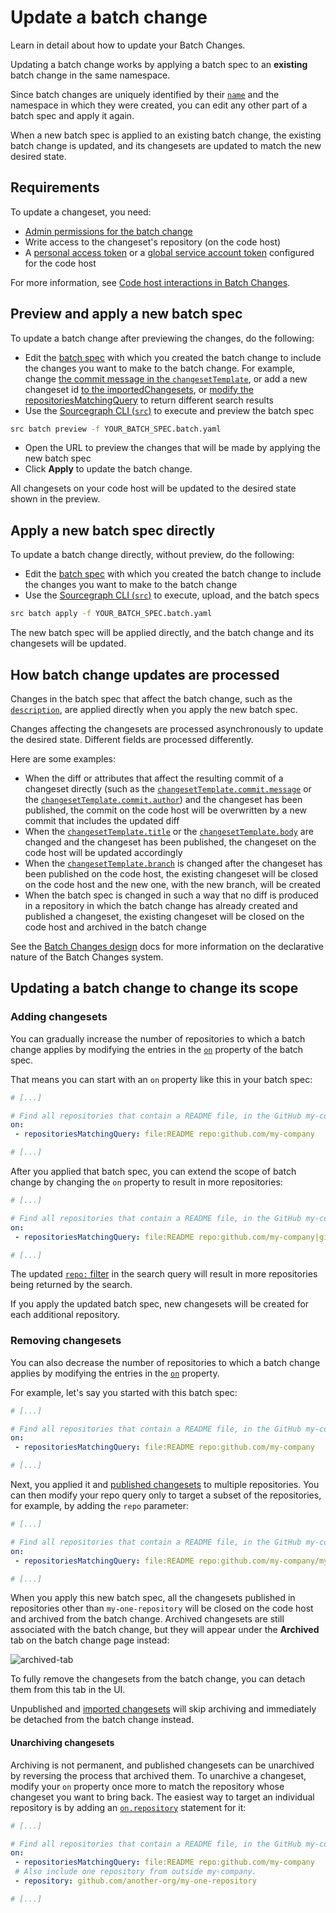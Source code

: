 # Update a batch change

<p className="subtitle">Learn in detail about how to update your Batch Changes.</p>

Updating a batch change works by applying a batch spec to an **existing** batch change in the same namespace.

Since batch changes are uniquely identified by their [`name`](/batch_changes/references/batch_spec_yaml_reference#name) and the namespace in which they were created, you can edit any other part of a batch spec and apply it again.

When a new batch spec is applied to an existing batch change, the existing batch change is updated, and its changesets are updated to match the new desired state.

## Requirements

To update a changeset, you need:

- [Admin permissions for the batch change](/batch_changes/explanations/permissions_in_batch_changes#permission-levels-for-batch-changes)
- Write access to the changeset's repository (on the code host)
- A [personal access token](/batch_changes/how-tos/configuring_credentials#personal-access-tokens) or a [global service account token](/batch_changes/how-tos/configuring_credentials#global-service-account-tokens) configured for the code host

For more information, see [Code host interactions in Batch Changes](/batch_changes/explanations/permissions_in_batch_changes#code-host-interactions-in-batch-changes).

## Preview and apply a new batch spec

To update a batch change after previewing the changes, do the following:

- Edit the [batch spec](/batch_changes/references/batch_spec_yaml_reference) with which you created the batch change to include the changes you want to make to the batch change. For example, change [the commit message in the `changesetTemplate`](/batch_changes/references/batch_spec_yaml_reference#changesettemplate-commit-message), or add a new changeset id [to the importedChangesets](/batch-changes/references/batch_spec_yaml_reference#importchangesets), or [modify the repositoriesMatchingQuery](/batch-changes/references/batch_spec_yaml_reference#on-repositoriesmatchingquery) to return different search results
- Use the [Sourcegraph CLI (`src`)](https://github.com/sourcegraph/src-cli) to execute and preview the batch spec

```bash
src batch preview -f YOUR_BATCH_SPEC.batch.yaml

```

- Open the URL to preview the changes that will be made by applying the new batch spec
- Click **Apply** to update the batch change.

All changesets on your code host will be updated to the desired state shown in the preview.

## Apply a new batch spec directly

To update a batch change directly, without preview, do the following:

- Edit the [batch spec](/batch_changes/references/batch_spec_yaml_reference) with which you created the batch change to include the changes you want to make to the batch change
- Use the [Sourcegraph CLI (`src`)](https://github.com/sourcegraph/src-cli) to execute, upload, and the batch specs

```bash
src batch apply -f YOUR_BATCH_SPEC.batch.yaml
```

The new batch spec will be applied directly, and the batch change and its changesets will be updated.

## How batch change updates are processed

Changes in the batch spec that affect the batch change, such as the [`description`](/batch_changes/references/batch_spec_yaml_reference#description), are applied directly when you apply the new batch spec.

Changes affecting the changesets are processed asynchronously to update the desired state. Different fields are processed differently.

Here are some examples:

- When the diff or attributes that affect the resulting commit of a changeset directly (such as the [`changesetTemplate.commit.message`](/batch_changes/references/batch_spec_yaml_reference#changesettemplate-commit-message) or the [`changesetTemplate.commit.author`](/batch_changes/references/batch_spec_yaml_reference#changesettemplate-commit-author)) and the changeset has been published, the commit on the code host will be overwritten by a new commit that includes the updated diff
- When the [`changesetTemplate.title`](/batch_changes/references/batch_spec_yaml_reference#changesettemplate-title) or the [`changesetTemplate.body`](/batch_changes/references/batch_spec_yaml_reference#changesettemplate-commit-author) are changed and the changeset has been published, the changeset on the code host will be updated accordingly
- When the [`changesetTemplate.branch`](/batch_changes/references/batch_spec_yaml_reference#changesettemplate-title) is changed after the changeset has been published on the code host, the existing changeset will be closed on the code host and the new one, with the new branch, will be created
- When the batch spec is changed in such a way that no diff is produced in a repository in which the batch change has already created and published a changeset, the existing changeset will be closed on the code host and archived in the batch change

<Callout type="note">See the [Batch Changes design](/batch_changes/explanations/batch_changes_design) docs for more information on the declarative nature of the Batch Changes system.</Callout>

## Updating a batch change to change its scope

### Adding changesets

You can gradually increase the number of repositories to which a batch change applies by modifying the entries in the [`on`](/batch_changes/references/batch_spec_yaml_reference#on) property of the batch spec.

That means you can start with an `on` property like this in your batch spec:

```yaml
# [...]

# Find all repositories that contain a README file, in the GitHub my-company org.
on:
 - repositoriesMatchingQuery: file:README repo:github.com/my-company

# [...]
```

After you applied that batch spec, you can extend the scope of batch change by changing the `on` property to result in more repositories:

```yaml
# [...]

# Find all repositories that contain a README file, in the GitHub my-company and my-company-ci org.
on:
 - repositoriesMatchingQuery: file:README repo:github.com/my-company|github.com/my-company-ci

# [...]
```

The updated [`repo:` filter](/code-search/queries#filters-all-searches) in the search query will result in more repositories being returned by the search.

If you apply the updated batch spec, new changesets will be created for each additional repository.

### Removing changesets

You can also decrease the number of repositories to which a batch change applies by modifying the entries in the [`on`](/batch_changes/references/batch_spec_yaml_reference#on) property.

For example, let's say you started with this batch spec:

```yaml
# [...]

# Find all repositories that contain a README file, in the GitHub my-company org.
on:
 - repositoriesMatchingQuery: file:README repo:github.com/my-company

# [...]
```

Next, you applied it and [published changesets](/batch_changes/how-tos/publishing_changesets) to multiple repositories. You can then modify your repo query only to target a subset of the repositories, for example, by adding the `repo` parameter:

```yaml
# [...]

# Find all repositories that contain a README file, in the GitHub my-company org.
on:
 - repositoriesMatchingQuery: file:README repo:github.com/my-company/my-one-repository

# [...]
```

When you apply this new batch spec, all the changesets published in repositories other than `my-one-repository` will be closed on the code host and archived from the batch change. Archived changesets are still associated with the batch change, but they will appear under the **Archived** tab on the batch change page instead:

![archived-tab](https://sourcegraphstatic.com/docs/images/batch_changes/archived-tab.png)

To fully remove the changesets from the batch change, you can detach them from this tab in the UI.

<Callout type="info">Unpublished and [imported changesets](/batch_changes/how-tos/tracking_existing_changesets) will skip archiving and immediately be detached from the batch change instead.</Callout>

#### Unarchiving changesets

Archiving is not permanent, and published changesets can be unarchived by reversing the process that archived them. To unarchive a changeset, modify your `on` property once more to match the repository whose changeset you want to bring back. The easiest way to target an individual repository is by adding an [`on.repository`](/batch_changes/references/batch_spec_yaml_reference#on-repository) statement for it:

```yaml
# [...]

# Find all repositories that contain a README file, in the GitHub my-company org.
on:
 - repositoriesMatchingQuery: file:README repo:github.com/my-company
 # Also include one repository from outside my-company.
 - repository: github.com/another-org/my-one-repository

# [...]
```

